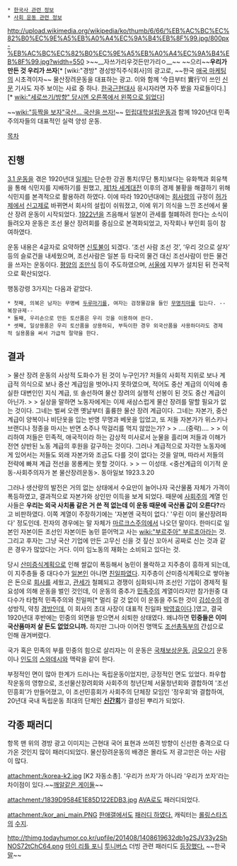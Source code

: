  * [[한국사 관련 정보]]
 * [[사회 운동 관련 정보]]

http://upload.wikimedia.org/wikipedia/ko/thumb/6/66/%EB%AC%BC%EC%82%B0%EC%9E%A5%EB%A0%A4%EC%9A%B4%EB%8F%99.jpg/800px-%EB%AC%BC%EC%82%B0%EC%9E%A5%EB%A0%A4%EC%9A%B4%EB%8F%99.jpg?width=550
>~~__자쓰가리우것든만가리ㅇ__~~ ~~으리~~'''우리가 만든 것 우리가 쓰자'''[* [wiki:"경방" 경성방직주식회사]의 광고로, ~~한국 [[애국 마케팅]]의 시초격이자~~ 물산장려운동을 대표하는 광고. 이와 함께 ‘今日부터 實行’이 쓰인 [[신문]] 기사도 자주 보이는 사료 중 하나. [[한국근현대사]] 응시자라면 자주 봤을 자료들이다.][* [[wiki:"세로쓰기/방향" 당시엔 오른쪽에서 왼쪽으로 읽었다]]]

~~[[wiki:"등짝을 보자"국산... 국산을 쓰자!]]~~
[[민립대학설립운동]]과 함께 1920년대 민족주의자들의 대표적인 실력 양성 운동.

[[목차]]
== 진행 ==
[[3.1 운동]]을 겪은 1920년대 [[일제]]는 단순한 강권 통치(무단 통치)보다는 유화책과 회유책을 통해 식민지를 지배하기를 원했고, [[제1차 세계대전]] 이후의 경제 불황을 해결하기 위해 식민지를 본격적으로 활용하려 하였다. 이에 따라 1920년대에는 [[회사령]]의 규정이 [[허가]]제에서 [[신고제]]로 바뀌면서 회사의 설립이 쉬워졌고, 이에 위기 의식을 느낀 조선에서 물산 장려 운동이 시작되었다. [[1922년]]을 즈음해서 일본이 관세를 철폐하려 한다는 소식이 들려오자 운동은 조선 물산 장려회를 중심으로 본격화되었고, 자작회나 부인회 등이 참여하였다. 

운동 내용은 4글자로 요약하면 [[신토불이]] 되겠다. ‘조선 사람 조선 것’, ‘우리 것으로 살자’ 등의 슬로건을 내세웠으며, 조선사람은 일본 등 타국의 물건 대신 조선사람이 만든 물건을 쓰자는 운동이다. [[평양]]의 [[조만식]] 등이 주도하였으며, [[서울]]에 지부가 설치된 뒤 전국적으로 확산되었다.

행동강령 3가지는 다음과 같았다.

 * 첫째, 의복은 남자는 무명베 [[두루마기]]를, 여자는 검정물감을 들인 [[무명]][[치마]]를 입는다. --복장규제--
 * 둘째, 우리손으로 만든 토산품은 우리 것을 이용하여 쓴다. 
 * 셋째, 일상용품은 우리 토산품을 상용하되, 부득이한 경우 외국산품을 사용하더라도 경제적 실용품을 써서 가급적 절약을 한다. 

== 결과 ==
> 물산 장려 운동의 사상적 도화수가 된 것이 누구인가? 저들의 사회적 지위로 보나 계급적 의식으로 보나 중산 계급임을 벗어나지 못하였으며, 적어도 중산 계급의 이익에 충실한 대변인인 지식 계급, 또 솔선하여 물산 장려의 실행적 선봉이 된 것도 중산 계급이 아닌가.
>
> 실상을 말하면 노동자에게는 이제 새삼스럽게 물산 장려를 말할 필요가 없는 것이다. 그네는 벌써 오랜 옛날부터 훌륭한 물산 장려 계급이다. 그네는 자본가, 중산 계급이 양복이나 비단옷을 입는 반명 무명과 베옷을 입었고, 또 저들 자본가가 위스키나 브랜디나 정종을 마시는 반면 소주나 막걸리를 먹지 않았는가?
> 
> ....(중략)....
> 
> 이리하여 저들은 민족적, 애국적이라 하는 감상적 미사로서 눈물을 흘리며 저들과 이해가 전연 상반된 노동 계급의 후원을 갈구하는 것이다. 그러나 계급적으로 자각한 노동자에게 있어서는 저들도 외래 자본가와 조금도 다를 것이 없다는 것을 알며, 따라서 저들의 전략에 빠져 계급 전선을 몽롱케는 못할 것이다.
> 
> ㅡ 이성태. <중산계급의 이기적 운동-사회주의자가 본 물산장려운동>. 동아일보 1923.3.20

그러나 생산량의 발전은 거의 없는 상태에서 수요만이 늘어나자 국산물품 자체가 가격이 폭등하였고, 결과적으로 자본가와 상인만 이득을 보게 되었다. 때문에 [[사회주의]] 계열 인사들은 '''우리는 외국 사치품 같은 거 쓴 적 없는데 이 운동 때문에 국산품 값이 오른다?'''라고 비판하였다. 이쪽 계열이 주장하기에는 '자본엔 국적이 없다.' '우린 이미 물산장려파다' 정도인데. 전자의 경우에는 말 자체가 [[마르크스]]주의에서 나오던 말이다. 한마디로 일본인 자본이든 조선인 자본이든 농민 뜯어먹고 사는 [[wiki:"부르주아" 부르조아]]라는 것. 그리고 후자는 그냥 국산 기업에 만든 고무신 신을 것 짚신 꼬아서 공짜로 신는 것과 같은 경우가 많았다는 거다. 이미 임노동의 재화는 소비되고 있다는 것.

당시 [[산미증식계획]]으로 인해 쌀값이 폭등해서 농민이 몰락하고 지주층이 흥하게 되는데, 이 지주층들 중 대다수가 [[일본인]] 아니면 [[친일파]]였다. 지주층이 산미증식계획으로 쌓아놓은 돈으로 [[회사]]를 세웠고, [[관세]]가 철폐되고 경쟁이 심화되니까 조선인 기업이 경제적 필요성에 의해 운동을 벌인 것인데, 이 운동의 중추가 [[민족주의]] 계열이라지만 참가원중 대다수가 타협적 민족주의와 친일파[* 멀리 갈 것 없이 이 운동을 주도한 것이 [[김성수]]의 경성방직, 약칭 [[경방]]인데, 이 회사의 초대 사장이 대표적 친일파 [[박영효]]이다.]였고, 결국 1920년대 후반에는 민중의 외면을 받으면서 쇠퇴한 상태였다. 왜냐하면 '''민중들은 이미 국산품마저 살 돈도 없었으니까.''' 하지만 그나마 이어진 명맥도 [[조선총독부]]의 간섭으로 인해 끊겨버렸다.

국가 혹은 민족의 부를 민중의 힘으로 살리자는 이 운동은 [[국채보상운동]], [[금모으기]] 운동이나 [[인도]]의 [[스와데시]]와 맥락을 같이 한다.

부정적인 면이 많아 한계가 드러나는 독립운동이었지만, 긍정적인 면도 있었다. 좌우합작운동의 영향으로, 조선물산장려회와 사회주의 청년단체 서울청년회와 결합하여 '조선민흥회'가 만들어졌고, 이 조선민흥회가 사회주의 단체장 모임인 '정우회'와 결합하여, 20년대 국내 독립운동 최대의 단체인 '''[[신간회]]'''가 결성된 뿌리가 되었다.

== 각종 패러디 ==
항목 맨 위의 경방 광고 이미지는 근현대 국어 표현과 쓰여진 방향이 신선한 충격으로 다가온 것인지 많이 패러디되었다. 물산장려운동의 배경은 몰라도 저 광고만은 아는 사람이 많다.

attachment:/korea-k2.jpg
[K2 자동소총]. '우리가 쓰자'가 아니라 '우리가 쏘자'라는 차이점이 있다.~~[[K-2|깨알같은 게이둘]]~~

attachment:/1839D9584E1E85D122EDB3.jpg
[[AVA]]로도 패러디되었다.

attachment:/kor_ani_main.PNG
[[한애갤]]에서도 [http://gall.dcinside.com/list.php?id=korea_ani&no=8199&page=7&bbs= 패러디 하였다.] 캐릭터는 [[롤링스타즈]]의 [[수지]].

http://thimg.todayhumor.co.kr/upfile/201408/1408619632db1g2SJV33y2ShNOS72tChC64.png
[[My Little Pony: Friendship is Magic|마이 리틀 포니]] [[투니버스]] 더빙 관련 패러디도 [http://www.todayhumor.co.kr/board/view.php?table=pony&no=72929&s_no=72929&page=3 등장했다.] ~~한국[[말(동물)|말]]~~
